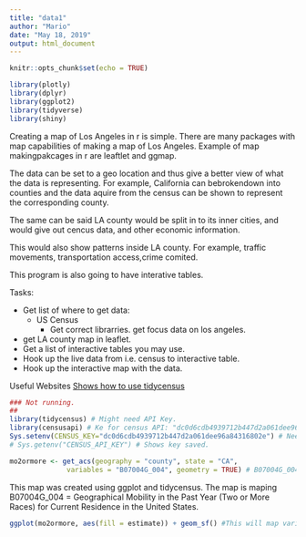 ```yaml
---
title: "data1"
author: "Mario"
date: "May 18, 2019"
output: html_document
---
```


```r
knitr::opts_chunk$set(echo = TRUE)
```

```r
library(plotly)
library(dplyr)
library(ggplot2)
library(tidyverse)
library(shiny)
```

Creating a map of Los Angeles in r is simple. There are many packages with map capabilities of making a map of Los Angeles. Example of map makingpakcages in r are leaftlet and ggmap. 

The data can be set to a geo location and thus give a better view of what the data is representing. For example, California can bebrokendown into counties and the data aquire from the census can be shown to represent the corresponding county. 

The same can be said LA county would be split in to its inner cities, and would give out cencus data, and other economic information. 

This would also show patterns inside LA county. For example, traffic movements, transportation access,crime comited. 

This program is also going to have interative tables.

Tasks:

* Get list of where to get data:
  + US Census
    + Get correct librarries.  get focus data on los angeles.
* get LA county map in leaflet.
* Get a list of interactive tables you may use. 
* Hook up the live data from i.e. census to interactive table. 
* Hook up the interactive map with the data. 

Useful Websites [Shows how to use tidycensus](https://www.surveillancerepository.org/analyze-us-census-data-r-tidycensus)



```r
### Not running.
##
library(tidycensus) # Might need API Key.
library(censusapi) # Ke for census API: "dc0d6cdb4939712b447d2a061dee96a84316802e"
Sys.setenv(CENSUS_KEY="dc0d6cdb4939712b447d2a061dee96a84316802e") # Need to run after restarting the program.
# Sys.getenv("CENSUS_API_KEY") # Shows key saved.
```


```r

mo2ormore <- get_acs(geography = "county", state = "CA", 
              variables = "B07004G_004", geometry = TRUE) # B07004G_004 = Geographical Mobility in the Past Year (Two or More Races) for Current Residence in the United States

```


This map was created using ggplot and tidycensus. The map is maping B07004G_004 = Geographical Mobility in the Past Year (Two or More Races) for Current Residence in the United States. 


```r
ggplot(mo2ormore, aes(fill = estimate)) + geom_sf() #This will map varibles.
```
#########################################################################################################################

